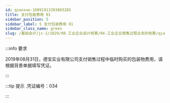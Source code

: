 ---
id: qianxue-16091913393883285
title: 支付包装费用 01
sidebar_position: 5
sidebar_label: 5 支付包装费用 01
sidebar_class_name: green
slug: /基础会计/jc-1/1029/08-工业企业会计核算/04-工业企业销售过程业务的核算/qianxue-1609181235305910712/qianxue-16091913393883285/支付包装费用 01
---

:::info 要求

2019年08月31日，德宝实业有限公司支付销售过程中临时购买的包装物费用，请根据背景单据填写凭证。

:::

:::tip 提示
  .凭证编号：034 
:::
